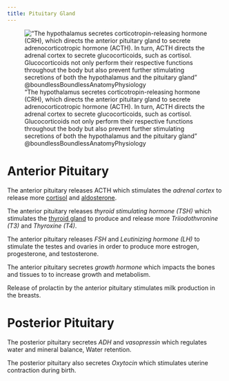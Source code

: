 ```yaml
---
title: Pituitary Gland
---
```


!["The hypothalamus secretes corticotropin-releasing hormone (CRH), which directs the anterior pituitary gland to secrete adrenocorticotropic hormone (ACTH). In turn, ACTH directs the adrenal cortex to secrete glucocorticoids, such as cortisol. Glucocorticoids not only perform their respective functions throughout the body but also prevent further stimulating secretions of both the hypothalamus and the pituitary gland" @boundlessBoundlessAnatomyPhysiology](/The Archive/Images/Boundless Anatomy and Physiology images/fig1.3.1 boundless acth-negative-feedback.svg){#fig-boundless-fig1.3.1}


# Anterior Pituitary

The anterior pituitary releases ACTH which stimulates the <i>adrenal cortex</i> to release more [cortisol]({{< var ref-cortisol.path >}}) and [aldosterone]({{< var ref-aldosterone.path >}}).

The anterior pituitary releases <i>thyroid stimulating hormone (TSH)</i> which stimulates the [thyroid gland]({{< var ref-thyroid-gland.path >}}) to produce and release more <i>Triiodothvronine (T3)</i> and <i>Thyroxine (T4)</i>. 

The anterior pituitary releases <i>FSH</i> and <i>Leutinizing hormone (LH)</i> to stimulate the testes and ovaries in order to produce more estrogen, progesterone, and testosterone.

The anterior pituitary secretes <i>growth hormone</i> which impacts the bones and tissues to to increase growth and metabolism.

Release of prolactin by the anterior pituitary stimulates milk production in the breasts.


# Posterior Pituitary

The posterior pituitary secretes <i>ADH</i> and <i>vasopressin</i> which regulates water and mineral balance, Water retention.

The posterior pituitary also secretes <i>Oxytocin</i> which stimulates uterine contraction during birth.